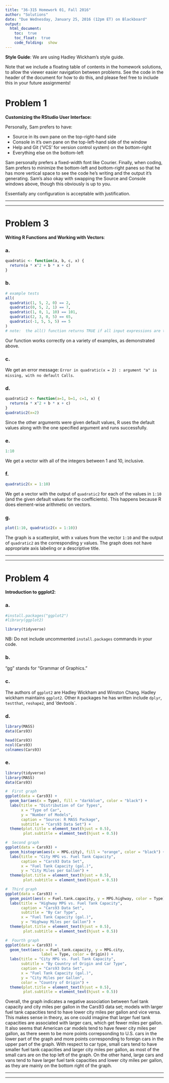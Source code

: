 ```yaml
---
title: "36-315 Homework 01, Fall 2016"
author: "Solutions"
date: "Due Wednesday, January 25, 2016 (12pm ET) on Blackboard"
output: 
  html_document:
    toc:  true
    toc_float:  true
    code_folding:  show
---
```


**Style Guide**:  We are using Hadley Wickham's style guide.


Note that we include a floating table of contents in the homework solutions, to allow the viewer easier navigation between problems.  See the code in the header of the document for how to do this, and please feel free to include this in your future assignments!

#  Problem 1

**Customizing the RStudio User Interface:**

Personally, Sam prefers to have:

+  Source in its own pane on the top-right-hand side
+  Console in it's own pane on the top-left-hand side of the window
+  Help and Git ('VCS' for version control system) on the bottom-right
+  Everything else on the bottom-left

Sam personally prefers a fixed-width font like Courier.  Finally, when coding, Sam prefers to minimize the bottom-left and bottom-right panes so that he has more vertical space to see the code he's writing and the output it's generating.  Sam's also okay with swapping the Source and Console windows above, though this obviously is up to you.

Essentially any configuration is acceptable with justification. 


***
***


#  Problem 3

**Writing R Functions and Working with Vectors**:  

### a.

```r
quadratic <- function(a, b, c, x) {
  return(a * x^2 + b * x + c)
}
```

### b.

```r
# example tests
all(
  quadratic(1, 5, 2, 0) == 2,
  quadratic(0, 5, 2, 1) == 7,
  quadratic(1, 0, 1, 10) == 101,
  quadratic(2, 3, 0, 5) == 65,
  quadratic(-1, 5, 5, 5) == 5
)
# note:  the all() function returns TRUE if all input expressions are true, and FALSE otherwise
```

Our function works correctly on a variety of examples, as demonstrated above.

### c.

We get an error message: `Error in quadratic(x = 2) : argument "a" is missing, with no default Calls`.

### d.

```r
quadratic2 <- function(a=1, b=1, c=1, x) {
  return(a * x^2 + b * x + c)
}
quadratic2(x=2)
```
Since the other arguments were given default values, R uses the default values along with the one specified argument and runs successfully.

### e.   
```r
1:10
```
We get a vector with all of the integers between 1 and 10, inclusive.

### f. 
```r
quadratic2(x = 1:10)
```
We get a vector with the output of `quadratic2` for each of the values in `1:10` (and the given default values for the coefficients). This happens because R does element-wise arithmetic on vectors.

### g.  
```r
plot(1:10, quadratic2(x = 1:10))
```
The graph is a scatterplot, with x values from the vector `1:10` and the output of `quadratic2` as the corresponding y values.  The graph does not have appropriate axis labeling or a descriptive title.


***
***

#  Problem 4

**Introduction to ggplot2**:  

### a.  
```r
#install.packages("ggplot2")
#library(ggplot2)

library(tidyverse)
```

NB: Do not include uncommented `install.packages` commands in your code.

### b.

"gg" stands for "Grammar of Graphics."

### c.  

The authors of `ggplot2` are Hadley Wickham and Winston Chang. Hadley wickham maintains `ggplot2`. Other `R` packages he has written include `dplyr`, `testthat`, `reshape2`, and 'devtools`. 


### d. 

```r
library(MASS)
data(Cars93)

head(Cars93)
ncol(Cars93)
colnames(Cars93)
```

### e. 

```r
library(tidyverse)
library(MASS)
data(Cars93)

#  First graph
ggplot(data = Cars93) + 
  geom_bar(aes(x = Type), fill = "darkblue", color = "black") +
  labs(title = "Distribution of Car Types", 
       x = "Type of Car",
       y = "Number of Models",
       caption = "Source: R MASS Package",
       subtitle = "Cars93 Data Set") +
  theme(plot.title = element_text(hjust = 0.5),
        plot.subtitle = element_text(hjust = 0.5))

#  Second graph
ggplot(data = Cars93) + 
  geom_histogram(aes(x = MPG.city), fill = "orange", color = "black") +
  labs(title = "City MPG vs. Fuel Tank Capacity",
       caption = "Cars93 Data Set",
       x = "Fuel Tank Capacity (gal.)",
       y = "City Miles per Gallon") +
  theme(plot.title = element_text(hjust = 0.5),
        plot.subtitle = element_text(hjust = 0.5))

#  Third graph
ggplot(data = Cars93) + 
  geom_point(aes(x = Fuel.tank.capacity, y = MPG.highway, color = Type)) +
  labs(title = "Highway MPG vs. Fuel Tank Capacity",
       caption = "Cars93 Data Set",
       subtitle = "By Car Type",
       x = "Fuel Tank Capacity (gal.)",
       y = "Highway Miles per Gallon") +
  theme(plot.title = element_text(hjust = 0.5),
        plot.subtitle = element_text(hjust = 0.5))

#  Fourth graph
ggplot(data = Cars93) + 
  geom_text(aes(x = Fuel.tank.capacity, y = MPG.city, 
                label = Type, color = Origin)) +
  labs(title = "City MPG vs. Fuel Tank Capacity",
       subtitle = "By Country of Origin and Car Type", 
       caption = "Cars93 Data Set",
       x = "Fuel Tank Capacity (gal.)",
       y = "City Miles per Gallon",
       color = "Country of Origin") +
  theme(plot.title = element_text(hjust = 0.5),
        plot.subtitle = element_text(hjust = 0.5))
```

Overall, the graph indicates a negative association between fuel tank capacity and city miles per gallon in the Cars93 data set; models with larger fuel tank capacities tend to have lower city miles per gallon and vice versa. This makes sense in theory, as one could imagine that larger fuel tank capacities are associated with larger cars, which get fewer miles per gallon. It also seems that American car models tend to have fewer city miles per gallon, as there seem to be more points correpsonding to U.S. cars in the lower part of the graph and more points corresponding to foreign cars in the upper part of the graph. With respect to car type, small cars tend to have smaller fuel tank capacities and larger city miles per gallon, as most of the small cars are on the top left of the graph. On the other hand, large cars and vans tend to have larger fuel tank capacities and lower city miles per gallon, as they are mainly on the bottom right of the graph.

***
***
